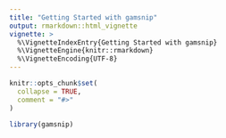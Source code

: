 ```yaml
---
title: "Getting Started with gamsnip"
output: rmarkdown::html_vignette
vignette: >
  %\VignetteIndexEntry{Getting Started with gamsnip}
  %\VignetteEngine{knitr::rmarkdown}
  %\VignetteEncoding{UTF-8}
---
```


```r
knitr::opts_chunk$set(
  collapse = TRUE,
  comment = "#>"
)
```

```r
library(gamsnip)
```
